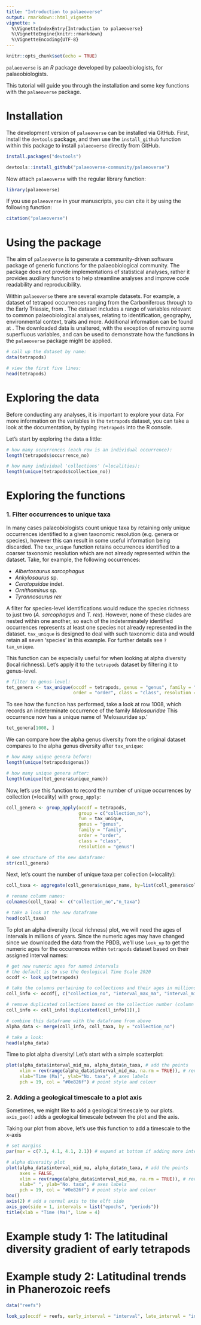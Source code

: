 ```yaml
---
title: "Introduction to palaeoverse"
output: rmarkdown::html_vignette
vignette: >
  %\VignetteIndexEntry{Introduction to palaeoverse}
  %\VignetteEngine{knitr::rmarkdown}
  %\VignetteEncoding{UTF-8}
---
```


```r
knitr::opts_chunk$set(echo = TRUE)
```

`palaeoverse` is an *R* package developed by palaeobiologists, for palaeobiologists.

This tutorial will guide you through the installation and some key functions with the `palaeoverse` package. 



# Installation

The development version of `palaeoverse` can be installed via GitHub. First, install the `devtools` package, and then use the `install_github` function within this package to install `palaeoverse` directly from GitHub. 

```r
install.packages("devtools")
```
```r
devtools::install_github("palaeoverse-community/palaeoverse")
```

Now attach `palaeoverse` with the regular library function:

```r
library(palaeoverse)
```

If you use `palaeoverse` in your manuscripts, you can cite it by using the following function: 

```r
citation("palaeoverse")
```


# Using the package

The aim of `palaeoverse` is to generate a community-driven software package of generic functions for the palaeobiological community. The package does not provide implementations of statistical analyses, rather it provides auxiliary functions to help streamline analyses and improve code readability and reproducibility.

Within `palaeoverse` there are several example datasets. For example, a dataset of tetrapod occurrences ranging from the Carboniferous through to the Early Triassic, from \url{https://paleobiodb.org/}. The dataset includes a range of variables relevant to common palaeobiological analyses, relating to identification, geography, environmental context, traits and more. Additional information can be found at \url{https://paleobiodb.org/data1.2/}. The downloaded data is unaltered, with the exception of removing some superfluous variables, and can be used to demonstrate how the functions in the `palaeoverse` package might be applied.


```r
# call up the dataset by name:
data(tetrapods)

# view the first five lines:
head(tetrapods)

```



# Exploring the data

Before conducting any analyses, it is important to explore your data. For more information on the variables in the `tetrapods` dataset, you can take a look at the documentation, by typing `?tetrapods` into the R console.

Let's start by exploring the data a little:

```r
# how many occurrences (each row is an individual occurrence):
length(tetrapods$occurrence_no)
```

```r
# how many individual 'collections' (=localities):
length(unique(tetrapods$collection_no))
```


# Exploring the functions

### 1. Filter occurrences to unique taxa

In many cases palaeobiologists count unique taxa by retaining only unique occurrences identified to a given taxonomic resolution (e.g. genera or species), however this can result in some useful information being discarded. The `tax_unique` function retains occurrences identified to a coarser taxonomic resolution which are not already represented within the dataset. Take, for example, the following occurrences:

- *Albertosaurus sarcophagus*
- *Ankylosaurus* sp.
- *Ceratopsidae* indet.
- *Ornithominus* sp.
- *Tyrannosaurus rex* 

A filter for species-level identifications would reduce the species richness to just two (*A. sarcophagus* and *T. rex*). However, none of these clades are nested within one another, so each of the indeterminately identified occurrences represents at least one species not already represented in the dataset. `tax_unique` is designed to deal with such taxonomic data and would retain all seven 'species' in this example. For further details see `?tax_unique`.

This function can be especially useful for when looking at alpha diversity (local richness). Let's apply it to the `tetrapods` dataset by filtering it to genus-level. 

```r
# filter to genus-level:
tet_genera <- tax_unique(occdf = tetrapods, genus = "genus", family = "family",
                         order = "order", class = "class", resolution = "genus")
```

To see how the function has performed, take a look at row 1008, which records an indeterminate occurrence of the family *Melosauridae* This occurrence now has a unique name of 'Melosauridae sp.'
```r
tet_genera[1008, ]

```

We can compare how the alpha genus diversity from the original dataset compares to the alpha genus diversity after `tax_unique`:
```r
# how many unique genera before:
length(unique(tetrapods$genus))

# how many unique genera after:
length(unique(tet_genera$unique_name))
```

Now, let's use this function to record the number of unique occurrences by collection (=locality) with `group_apply`: 
```r
coll_genera <- group_apply(occdf = tetrapods,
                           group = c("collection_no"),
                           fun = tax_unique,
                           genus = "genus",
                           family = "family",
                           order = "order",
                           class = "class",
                           resolution = "genus")

# see structure of the new dataframe:
str(coll_genera)
```

Next, let's count the number of unique taxa per collection (=locality):
```r
coll_taxa <- aggregate(coll_genera$unique_name, by=list(coll_genera$collection_no), FUN=length)

# rename column names:
colnames(coll_taxa) <- c("collection_no","n_taxa")

# take a look at the new dataframe
head(coll_taxa)
```

To plot an alpha diversity (local richness) plot, we will need the ages of intervals in millions of years. Since the numeric ages may have changed since we downloaded the data from the PBDB, we'll use `look_up` to get the numeric ages for the occurrences within `tetrapods` dataset based on their assigned interval names:

```r
# get new numeric ages for named intervals
# the default is to use the Geological Time Scale 2020
occdf <- look_up(tetrapods)

# take the columns pertaining to collections and their ages in millions of years:
coll_info <- occdf[, c("collection_no", "interval_max_ma", "interval_mid_ma", "interval_min_ma")]

# remove duplicated collections based on the collection number (column 1)
coll_info <- coll_info[!duplicated(coll_info[1]),]

# combine this dataframe with the dataframe from above
alpha_data <- merge(coll_info, coll_taxa, by = "collection_no")

# take a look:
head(alpha_data)

```


Time to plot alpha diversity! Let's start with a simple scatterplot:

```r

plot(alpha_data$interval_mid_ma, alpha_data$n_taxa, # add the points
     xlim = rev(range(alpha_data$interval_mid_ma, na.rm = TRUE)), # reverse the x-axis
     xlab="Time (Ma)", ylab="No. taxa", # axes labels
     pch = 19, col = "#0e826f") # point style and colour

```




### 2. Adding a geological timescale to a plot axis

Sometimes, we might like to add a geological timescale to our plots. `axis_geo()` adds a geological timescale between the plot and the axis. 

Taking our plot from above, let's use this function to add a timescale to the x-axis

```r
# set margins
par(mar = c(7.1, 4.1, 4.1, 2.1)) # expand at bottom if adding more interval categories

# alpha diversity plot
plot(alpha_data$interval_mid_ma, alpha_data$n_taxa, # add the points
     axes = FALSE,
     xlim = rev(range(alpha_data$interval_mid_ma, na.rm = TRUE)), # reverse the x-axis
     xlab=" ", ylab="No. taxa", # axes labels
     pch = 19, col = "#0e826f") # point style and colour
box()
axis(2) # add a normal axis to the elft side
axis_geo(side = 1, intervals = list("epochs", "periods"))
title(xlab = "Time (Ma)", line = 4)


```

# Example study 1: The latitudinal diversity gradient of early tetrapods

# Example study 2: Latitudinal trends in Phanerozoic reefs

```r
data("reefs")
```

```r
look_up(occdf = reefs, early_interval = "interval", late_interval = "interval", int_key = palaeoverse::interval_key)
```
